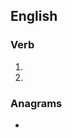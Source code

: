 ==English==

===Verb===
{{head|en|present participle}}

# {{present participle of|riff|lang=en|nocat=1}}
# {{present participle of|rif|lang=en|nocat=1}}

===Anagrams===
* {{anagrams|en|a=ffgiinr|Griffin|griffin}}